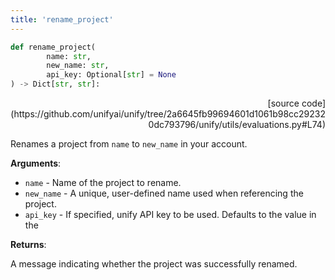 ```yaml
---
title: 'rename_project'
---
```


```python
def rename_project(
        name: str,
        new_name: str,
        api_key: Optional[str] = None
) -> Dict[str, str]:
```

<p align="right">[source code](https://github.com/unifyai/unify/tree/2a6645fb99694601d1061b98cc292320dc793796/unify/utils/evaluations.py#L74)</p>

Renames a project from `name` to `new_name` in your account.

**Arguments**:

- `name` - Name of the project to rename.
- `new_name` - A unique, user-defined name used when referencing the project.
- `api_key` - If specified, unify API key to be used. Defaults to the value in the



**Returns**:

A message indicating whether the project was successfully renamed.